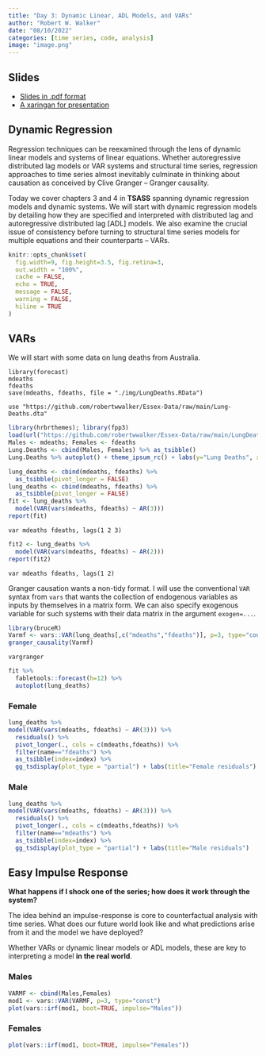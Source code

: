 ```yaml
---
title: "Day 3: Dynamic Linear, ADL Models, and VARs"
author: "Robert W. Walker"
date: "08/10/2022"
categories: [time series, code, analysis]
image: "image.png"
---
```


## Slides

- [Slides in .pdf format](./slides/slidesDay3.pdf)
- [A xaringan for presentation](./slides/ESSSSDA22-Day3/)

## Dynamic Regression

Regression techniques can be reexamined through the lens of dynamic linear models and systems of linear equations.  Whether autoregressive distributed lag models or VAR systems and structural time series, regression approaches to time series almost inevitably culminate in thinking about causation as conceived by Clive Granger -- Granger causality.

Today we cover chapters 3 and 4 in **TSASS** spanning dynamic regression models and dynamic systems.  We will start with dynamic regression models by detailing how they are specified and interpreted with distributed lag and autoregressive distributed lag [ADL] models.  We also examine the crucial issue of consistency before turning to structural time series models for multiple equations and their counterparts -- VARs. 

```r
knitr::opts_chunk$set(
  fig.width=9, fig.height=3.5, fig.retina=3,
  out.width = "100%",
  cache = FALSE,
  echo = TRUE,
  message = FALSE, 
  warning = FALSE,
  hiline = TRUE
)
```

## VARs

We will start with some data on lung deaths from Australia.

```
library(forecast)
mdeaths
fdeaths
save(mdeaths, fdeaths, file = "./img/LungDeaths.RData")
```

```
use "https://github.com/robertwwalker/Essex-Data/raw/main/Lung-Deaths.dta"
```

```r
library(hrbrthemes); library(fpp3)
load(url("https://github.com/robertwwalker/Essex-Data/raw/main/LungDeaths.RData"))
Males <- mdeaths; Females <- fdeaths
Lung.Deaths <- cbind(Males, Females) %>% as_tsibble()
Lung.Deaths %>% autoplot() + theme_ipsum_rc() + labs(y="Lung Deaths", x="Month [1M]", title="Lung Deaths among Males and Females") + guides(color="none")
```


```r
lung_deaths <- cbind(mdeaths, fdeaths) %>%
  as_tsibble(pivot_longer = FALSE)
lung_deaths <- cbind(mdeaths, fdeaths) %>%
  as_tsibble(pivot_longer = FALSE)
fit <- lung_deaths %>%
  model(VAR(vars(mdeaths, fdeaths) ~ AR(3)))
report(fit)
```

```
var mdeaths fdeaths, lags(1 2 3)  
```

```r
fit2 <- lung_deaths %>%
  model(VAR(vars(mdeaths, fdeaths) ~ AR(2)))
report(fit2)
```

```
var mdeaths fdeaths, lags(1 2)  
```

Granger causation wants a non-tidy format.  I will use the conventional `VAR` syntax from `vars` that wants the collection of endogenous variables as inputs by themselves in a matrix form.  We can also specify exogenous variable for such systems with their data matrix in the argument `exogen=...`.


```r
library(bruceR)
Varmf <- vars::VAR(lung_deaths[,c("mdeaths","fdeaths")], p=3, type="const")
granger_causality(Varmf)
```

```
vargranger
```


```r
fit %>%
  fabletools::forecast(h=12) %>%
  autoplot(lung_deaths)
```



### Female

```r
lung_deaths %>%
model(VAR(vars(mdeaths, fdeaths) ~ AR(3))) %>%
  residuals() %>% 
  pivot_longer(., cols = c(mdeaths,fdeaths)) %>% 
  filter(name=="fdeaths") %>% 
  as_tsibble(index=index) %>% 
  gg_tsdisplay(plot_type = "partial") + labs(title="Female residuals")
```

### Male

```r
lung_deaths %>%
model(VAR(vars(mdeaths, fdeaths) ~ AR(3))) %>%
  residuals() %>% 
  pivot_longer(., cols = c(mdeaths,fdeaths)) %>% 
  filter(name=="mdeaths") %>% 
  as_tsibble(index=index) %>% 
  gg_tsdisplay(plot_type = "partial") + labs(title="Male residuals")
```


## Easy Impulse Response

**What happens if I shock one of the series; how does it work through the system?**  

The idea behind an impulse-response is core to counterfactual analysis with time series.  What does our future world look like and what predictions arise from it and the model we have deployed?


Whether VARs or dynamic linear models or ADL models, these are key to interpreting a model **in the real world**.


### Males

```r
VARMF <- cbind(Males,Females)
mod1 <- vars::VAR(VARMF, p=3, type="const")
plot(vars::irf(mod1, boot=TRUE, impulse="Males"))
```


### Females

```r
plot(vars::irf(mod1, boot=TRUE, impulse="Females"))
```

